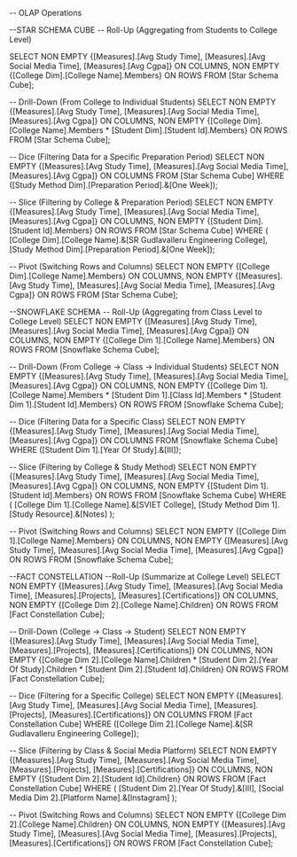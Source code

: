 ﻿--							OLAP Operations

--STAR SCHEMA CUBE
--	Roll-Up (Aggregating from Students to College Level)

SELECT 
    NON EMPTY {[Measures].[Avg Study Time], [Measures].[Avg Social Media Time], [Measures].[Avg Cgpa]} ON COLUMNS, 
    NON EMPTY {[College Dim].[College Name].Members} ON ROWS
FROM [Star Schema Cube];


--	Drill-Down (From College to Individual Students)
SELECT 
    NON EMPTY {[Measures].[Avg Study Time], [Measures].[Avg Social Media Time], [Measures].[Avg Cgpa]} ON COLUMNS, 
    NON EMPTY {[College Dim].[College Name].Members * [Student Dim].[Student Id].Members} ON ROWS
FROM [Star Schema Cube];


--	Dice (Filtering Data for a Specific Preparation Period)
SELECT 
    NON EMPTY {[Measures].[Avg Study Time], [Measures].[Avg Social Media Time], [Measures].[Avg Cgpa]} ON COLUMNS 
FROM [Star Schema Cube]
WHERE ([Study Method Dim].[Preparation Period].&[One Week]);


--	Slice (Filtering by College & Preparation Period)
SELECT 
    NON EMPTY {[Measures].[Avg Study Time], [Measures].[Avg Social Media Time], [Measures].[Avg Cgpa]} ON COLUMNS, 
    NON EMPTY {[Student Dim].[Student Id].Members} ON ROWS
FROM [Star Schema Cube]
WHERE (
    [College Dim].[College Name].&[SR Gudlavalleru Engineering College], 
    [Study Method Dim].[Preparation Period].&[One Week]);

--	Pivot (Switching Rows and Columns)
SELECT 
    NON EMPTY {[College Dim].[College Name].Members} ON COLUMNS, 
    NON EMPTY {[Measures].[Avg Study Time], [Measures].[Avg Social Media Time], [Measures].[Avg Cgpa]} ON ROWS
FROM [Star Schema Cube];


--SNOWFLAKE SCHEMA
--	Roll-Up (Aggregating from Class Level to College Level)
SELECT 
    NON EMPTY {[Measures].[Avg Study Time], [Measures].[Avg Social Media Time], [Measures].[Avg Cgpa]} ON COLUMNS, 
    NON EMPTY {[College Dim 1].[College Name].Members} ON ROWS
FROM [Snowflake Schema Cube];

--	Drill-Down (From College → Class → Individual Students)
SELECT 
    NON EMPTY {[Measures].[Avg Study Time], [Measures].[Avg Social Media Time], [Measures].[Avg Cgpa]} ON COLUMNS, 
    NON EMPTY {[College Dim 1].[College Name].Members * [Student Dim 1].[Class Id].Members * [Student Dim 1].[Student Id].Members} ON ROWS
FROM [Snowflake Schema Cube];

--	Dice (Filtering Data for a Specific Class)
SELECT 
    NON EMPTY {[Measures].[Avg Study Time], [Measures].[Avg Social Media Time], [Measures].[Avg Cgpa]} ON COLUMNS 
FROM [Snowflake Schema Cube]
WHERE ([Student Dim 1].[Year Of Study].&[III]);

--	Slice (Filtering by College & Study Method)
SELECT 
    NON EMPTY {[Measures].[Avg Study Time], [Measures].[Avg Social Media Time], [Measures].[Avg Cgpa]} ON COLUMNS, 
    NON EMPTY {[Student Dim 1].[Student Id].Members} ON ROWS
FROM [Snowflake Schema Cube]
WHERE (
    [College Dim 1].[College Name].&[SVIET College], 
    [Study Method Dim 1].[Study Resource].&[Notes]
);

--	Pivot (Switching Rows and Columns)
SELECT 
    NON EMPTY {[College Dim 1].[College Name].Members} ON COLUMNS, 
    NON EMPTY {[Measures].[Avg Study Time], [Measures].[Avg Social Media Time], [Measures].[Avg Cgpa]} ON ROWS
FROM [Snowflake Schema Cube];


--FACT CONSTELLATION
--Roll-Up (Summarize at College Level)
SELECT 
    NON EMPTY {[Measures].[Avg Study Time], [Measures].[Avg Social Media Time], [Measures].[Projects], [Measures].[Certifications]} ON COLUMNS, 
    NON EMPTY {[College Dim 2].[College Name].Children} ON ROWS
FROM [Fact Constellation Cube];

--	Drill-Down (College → Class → Student)
SELECT 
    NON EMPTY {[Measures].[Avg Study Time], [Measures].[Avg Social Media Time], [Measures].[Projects], [Measures].[Certifications]} ON COLUMNS, 
    NON EMPTY {[College Dim 2].[College Name].Children * [Student Dim 2].[Year Of Study].Children * [Student Dim 2].[Student Id].Children} ON ROWS
FROM [Fact Constellation Cube];

--	Dice (Filtering for a Specific College)
SELECT 
    NON EMPTY {[Measures].[Avg Study Time], [Measures].[Avg Social Media Time], [Measures].[Projects], [Measures].[Certifications]} ON COLUMNS 
FROM [Fact Constellation Cube]
WHERE ([College Dim 2].[College Name].&[SR Gudlavalleru Engineering College]);

--	Slice (Filtering by Class & Social Media Platform)
SELECT 
    NON EMPTY {[Measures].[Avg Study Time], [Measures].[Avg Social Media Time], [Measures].[Projects], [Measures].[Certifications]} ON COLUMNS, 
    NON EMPTY {[Student Dim 2].[Student Id].Children} ON ROWS
FROM [Fact Constellation Cube]
WHERE (
    [Student Dim 2].[Year Of Study].&[III], 
    [Social Media Dim 2].[Platform Name].&[Instagram]
);

--	Pivot (Switching Rows and Columns)
SELECT 
    NON EMPTY {[College Dim 2].[College Name].Children} ON COLUMNS, 
    NON EMPTY {[Measures].[Avg Study Time], [Measures].[Avg Social Media Time], [Measures].[Projects], [Measures].[Certifications]} ON ROWS
FROM [Fact Constellation Cube];
